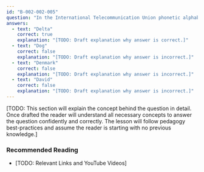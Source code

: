 ```yaml
---
id: "B-002-002-005"
question: "In the International Telecommunication Union phonetic alphabet, what is the code word for the letter D?"
answers:
  - text: "Delta"
    correct: true
    explanation: "[TODO: Draft explanation why answer is correct.]"
  - text: "Dog"
    correct: false
    explanation: "[TODO: Draft explanation why answer is incorrect.]"
  - text: "Denmark"
    correct: false
    explanation: "[TODO: Draft explanation why answer is incorrect.]"
  - text: "David"
    correct: false
    explanation: "[TODO: Draft explanation why answer is incorrect.]"
---
```


[TODO: This section will explain the concept behind the question in detail. Once drafted the reader will understand all necessary concepts to answer the question confidently and correctly. The lesson will follow pedagogy best-practices and assume the reader is starting with no previous knowledge.]

### Recommended Reading

- [TODO: Relevant Links and YouTube Videos]
